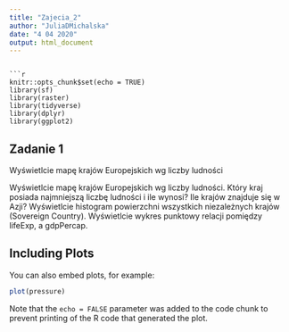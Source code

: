 ---
title: "Zajecia_2"
author: "JuliaDMichalska"
date: "4 04 2020"
output: html_document
---

```

```{r setup, include=FALSE}
knitr::opts_chunk$set(echo = TRUE)
library(sf)
library(raster)
library(tidyverse)
library(dplyr)
library(ggplot2)

```

## Zadanie 1

Wyświetlcie mapę krajów Europejskich wg liczby ludności




Wyświetlcie mapę krajów Europejskich wg liczby ludności.
Który kraj posiada najmniejszą liczbę ludności i ile wynosi?
Ile krajów znajduje się w Azji?
Wyświetlcie histogram powierzchni wszystkich niezależnych krajów (Sovereign Country).
Wyświetlcie wykres punktowy relacji pomiędzy lifeExp, a gdpPercap.

## Including Plots

You can also embed plots, for example:

```{r pressure, echo=FALSE}
plot(pressure)
```

Note that the `echo = FALSE` parameter was added to the code chunk to prevent printing of the R code that generated the plot.
